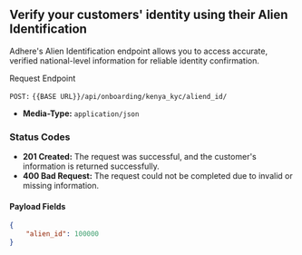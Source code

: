 ## Verify your customers' identity using their Alien Identification

Adhere's Alien Identification endpoint allows you to access accurate, verified national-level information for reliable identity confirmation.


Request Endpoint

`POST:` `{{BASE URL}}/api/onboarding/kenya_kyc/aliend_id/`

- **Media-Type:** `application/json`

### Status Codes
- **201 Created:** The request was successful, and the customer's information is returned successfully.
- **400 Bad Request:** The request could not be completed due to invalid or missing information.

#### Payload Fields

``` json
{
    "alien_id": 100000
}
```